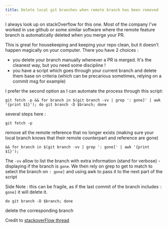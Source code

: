 ```yaml
---
title: Delete local git branches when remote branch has been removed
---
```


I always look up on stackOverflow for this one. Most of the company I've worked in use github or some similar software where the remote feature branch is automatically deleted when you merge your PR.

This is great for housekeeping and keeping your repo clean, but it doesn't happen magically on your computer. There you have 2 choices :

- you delete your branch manually whenever a PR is merged. It's the cleanest way, but you need some discipline !
- you have a script which goes through your current branch and delete them base on criteria (which can be precarious sometimes, relying on a commit msg for example)

I prefer the second option as I can automate the process through this script:

```
git fetch -p && for branch in $(git branch -vv | grep ': gone]' | awk '{print $1}'); do git branch -D $branch; done
```

several steps here :

```
git fetch -p
```
remove all the remote reference that no longer exists (making sure your local branch knows that their remote counterpart and reference are gone)


```
&& for branch in $(git branch -vv | grep ': gone]' | awk '{print $1}');
```
The `-vv` allow to list the branch with extra information (stand for verbose) - displaying if the branch is `gone`.
We then rely on grep to get to match to select the branch on `: gone]` and using awk to pass it to the next part of the script

Side Note : this can be fragile, as if the last commit of the branch includes `: gone]` it will delete it.

```
do git branch -D $branch; done
```
delete the corresponding branch


Credit to  [stackoverFlow thread](https://stackoverflow.com/a/33548037/6432753)